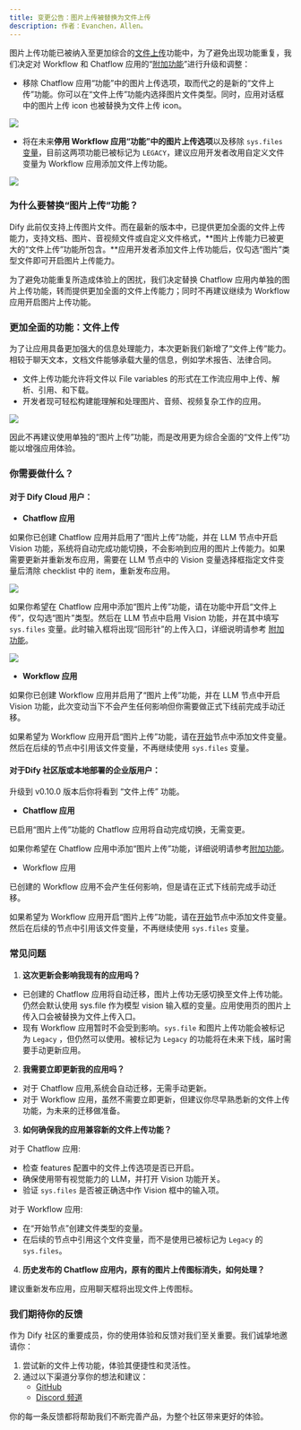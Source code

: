 ```yaml
---
title: 变更公告：图片上传被替换为文件上传
description: 作者：Evanchen，Allen。
---
```



图片上传功能已被纳入至更加综合的[文件上传](/en/file-upload)功能中，为了避免出现功能重复，我们决定对 Workflow 和 Chatflow 应用的“[附加功能](/en/additional-features)”进行升级和调整：

* 移除 Chatflow 应用“功能”中的图片上传选项，取而代之的是新的“文件上传”功能。你可以在“文件上传”功能内选择图片文件类型。同时，应用对话框中的图片上传 icon 也被替换为文件上传 icon。

![](https://assets-docs.dify.ai/dify-enterprise-mintlify/zh_CN/guides/workflow/90c0e2d9ac9c16b493bb4793b90df548.png)

* 将在未来**停用 Workflow 应用“功能”中的图片上传选项**以及移除 `sys.files` [变量](/en/variables)，目前这两项功能已被标记为 `LEGACY`，建议应用开发者改用自定义文件变量为 Workflow 应用添加文件上传功能。

![](https://assets-docs.dify.ai/dify-enterprise-mintlify/zh_CN/guides/workflow/befa0580cd0b7ab312c2fe85f6fc2ac7.png)

### 为什么要替换“图片上传”功能？

Dify 此前仅支持上传图片文件。而在最新的版本中，已提供更加全面的文件上传能力，支持文档、图片、音视频文件或自定义文件格式，**图片上传能力已被更大的“文件上传”功能所包含。**应用开发者添加文件上传功能后，仅勾选“图片”类型文件即可开启图片上传能力。

为了避免功能重复所造成体验上的困扰，我们决定替换 Chatflow 应用内单独的图片上传功能，转而提供更加全面的文件上传能力；同时不再建议继续为 Workflow 应用开启图片上传功能。

### 更加全面的功能：文件上传

为了让应用具备更加强大的信息处理能力，本次更新我们新增了“文件上传”能力。相较于聊天文本，文档文件能够承载大量的信息，例如学术报告、法律合同。

* 文件上传功能允许将文件以 File variables 的形式在工作流应用中上传、解析、引用、和下载。
* 开发者现可轻松构建能理解和处理图片、音频、视频复杂工作的应用。

![](https://assets-docs.dify.ai/dify-enterprise-mintlify/zh_CN/guides/workflow/f137939601f9d95112e27ad27cb2aa3a.png)

因此不再建议使用单独的“图片上传”功能，而是改用更为综合全面的“文件上传”功能以增强应用体验。

### 你需要做什么？

#### **对于 Dify Cloud 用户：**

* **Chatflow 应用**

如果你已创建 Chatflow 应用并启用了“图片上传”功能，并在 LLM 节点中开启 Vision 功能，系统将自动完成功能切换，不会影响到应用的图片上传能力。如果需要更新并重新发布应用，需要在 LLM 节点中的 Vision 变量选择框指定文件变量后清除 checklist 中的 item，重新发布应用。

![](https://assets-docs.dify.ai/dify-enterprise-mintlify/zh_CN/guides/workflow/93f533be37a1f936879379fcaabc2b45.png)

如果你希望在 Chatflow 应用中添加“图片上传”功能，请在功能中开启“文件上传”，仅勾选“图片”类型。然后在 LLM 节点中启用 Vision 功能，并在其中填写 `sys.files` 变量。此时输入框将出现“回形针”的上传入口，详细说明请参考 [附加功能](/en/additional-features)。

![](https://assets-docs.dify.ai/dify-enterprise-mintlify/zh_CN/guides/workflow/e64569e7d240bf453308e86ec0573178.png)

* **Workflow 应用**

如果你已创建 Workflow 应用并启用了“图片上传”功能，并在 LLM 节点中开启 Vision 功能，此次变动当下不会产生任何影响但你需要做正式下线前完成手动迁移。

如果希望为 Workflow 应用开启“图片上传”功能，请在[开始](/en/node/start)节点中添加文件变量。然后在后续的节点中引用该文件变量，不再继续使用 `sys.files` 变量。

#### 对于Dify 社区版或本地部署的企业版用户：

升级到 v0.10.0 版本后你将看到 “文件上传” 功能。

* **Chatflow 应用**

已启用“图片上传”功能的 Chatflow 应用将自动完成切换，无需变更。

如果你希望在 Chatflow 应用中添加“图片上传”功能，详细说明请参考[附加功能](/en/additional-features)。

* Workflow 应用

已创建的 Workflow 应用不会产生任何影响，但是请在正式下线前完成手动迁移。

如果希望为 Workflow 应用开启“图片上传”功能，请在[开始](/en/node/start)节点中添加文件变量。然后在后续的节点中引用该文件变量，不再继续使用 `sys.files` 变量。

### 常见问题

1. **这次更新会影响我现有的应用吗？**

* 已创建的 Chatflow 应用将自动迁移，图片上传功无感切换至文件上传功能。仍然会默认使用 sys.file 作为模型 vision 输入框的变量。应用使用页的图片上传入口会被替换为文件上传入口。
* 现有 Workflow 应用暂时不会受到影响。`sys.file` 和图片上传功能会被标记为 `Legacy` ，但仍然可以使用。被标记为 `Legacy` 的功能将在未来下线，届时需要手动更新应用。

2. **我需要立即更新我的应用吗？**

* 对于 Chatflow 应用,系统会自动迁移，无需手动更新。
* 对于 Workflow 应用，虽然不需要立即更新，但建议你尽早熟悉新的文件上传功能，为未来的迁移做准备。

3. **如何确保我的应用兼容新的文件上传功能？**

对于 Chatflow 应用:

* 检查 features 配置中的文件上传选项是否已开启。
* 确保使用带有视觉能力的 LLM，并打开 Vision 功能开关。
* 验证 `sys.files` 是否被正确选中作 Vision 框中的输入项。

对于 Workflow 应用:

* 在“开始节点”创建文件类型的变量。
* 在后续的节点中引用这个文件变量，而不是使用已被标记为 `Legacy` 的 `sys.files`。

4. **历史发布的 Chatflow 应用内，原有的图片上传图标消失，如何处理？**

建议重新发布应用，应用聊天框将出现文件上传图标。

### 我们期待你的反馈

作为 Dify 社区的重要成员，你的使用体验和反馈对我们至关重要。我们诚挚地邀请你：

1. 尝试新的文件上传功能，体验其便捷性和灵活性。
2. 通过以下渠道分享你的想法和建议：
   * [GitHub](https://github.com/langgenius/dify)
   * [Discord 频道](https://discord.gg/FngNHpbcY7)

你的每一条反馈都将帮助我们不断完善产品，为整个社区带来更好的体验。
